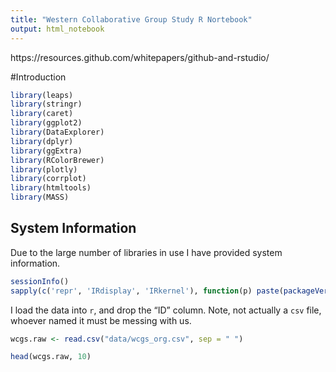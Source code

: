 ```yaml
---
title: "Western Collaborative Group Study R Nortebook"
output: html_notebook
---
```


https://resources.github.com/whitepapers/github-and-rstudio/

#Introduction

```r
library(leaps)
library(stringr)
library(caret)
library(ggplot2)
library(DataExplorer)
library(dplyr)
library(ggExtra)
library(RColorBrewer)
library(plotly)
library(corrplot)
library(htmltools)
library(MASS)
```


## System Information
Due to the large number of libraries in use I have provided system information.

```r
sessionInfo()
sapply(c('repr', 'IRdisplay', 'IRkernel'), function(p) paste(packageVersion(p)))
```

I load the data into `r`, and drop the "ID" column. Note, not actually a `csv` file, whoever named it must be messing with us.

```r
wcgs.raw <- read.csv("data/wcgs_org.csv", sep = " ")

head(wcgs.raw, 10)
```